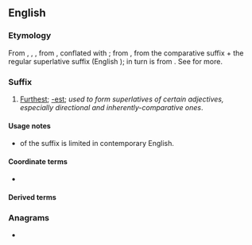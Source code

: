 {{also|most|Most|móst|mōst|mošt}}
==English==

===Etymology===
From {{inh|en|enm|-most}}, {{m|enm|-moste}}, {{m|enm|-mest}}, from {{inh|en|ang|-mest}}, conflated with {{m|en|most}}; from {{inh|en|gem-pro|*-umistaz}}, from the comparative suffix {{m|gem-pro|*-umô}} + the regular superlative suffix {{m|gem-pro|*-istaz}} (English {{m|en|-est}}); {{m|gem-pro|*-umô}} in turn is from {{der|en|ine-pro|*-mHo-}}. See {{m|en|foremost}} for more.

===Suffix===
{{en-suffix}}

# [[furthest|Furthest]]; [[-est]]; ''used to form superlatives of certain adjectives, especially directional and inherently-comparative ones''.

====Usage notes====
* {{w|Productivity (linguistics)|Productivity}} of the suffix is limited in contemporary English.<!--Srutiny of the population of [[Category:English words suffixed with -most]] shows that productivity of the suffix is not zero in contemporary English, but it is restricted by what speakers tend to accept as a "real word"; speakers cannot freely tack "-most" onto just any stem.-->

====Coordinate terms====
* {{l|en|-more}}

====Derived terms====
{{suffixsee|en}}
{{der4|en|eldermost
|nearmost
|second-most
|tenth-most
}}

===Anagrams===
* {{anagrams|en|a=most|MOTs|MTSO|TMOs|Toms|mots|toms}}